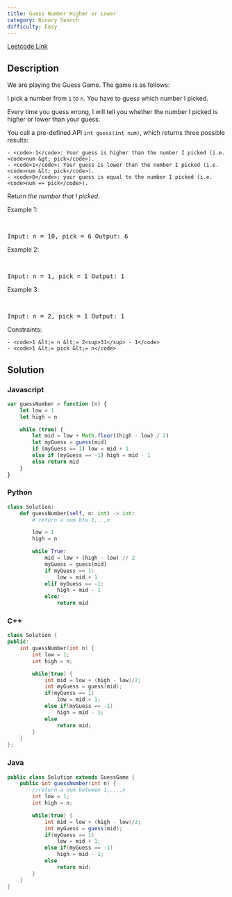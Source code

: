 ```yaml
---
title: Guess Number Higher or Lower
category: Binary Search
difficulty: Easy
---
```


<Callout>

[Leetcode Link](https://leetcode.com/problems/guess-number-higher-or-lower)

</Callout>

## Description

We are playing the Guess Game. The game is as follows:

I pick a number from <code>1</code> to <code>n</code>. You have to guess which number I picked.

Every time you guess wrong, I will tell you whether the number I picked is higher or lower than your guess.

You call a pre-defined API <code>int guess(int num)</code>, which returns three possible results:

    - <code>-1</code>: Your guess is higher than the number I picked (i.e. <code>num &gt; pick</code>).
    - <code>1</code>: Your guess is lower than the number I picked (i.e. <code>num &lt; pick</code>).
    - <code>0</code>: your guess is equal to the number I picked (i.e. <code>num == pick</code>).

Return _the number that I picked_.

Example 1:

<br />

<pre className="overflow-x-auto">Input: n = 10, pick = 6 Output: 6</pre>

Example 2:

<br />

<pre className="overflow-x-auto">Input: n = 1, pick = 1 Output: 1</pre>

Example 3:

<br />

<pre className="overflow-x-auto">Input: n = 2, pick = 1 Output: 1</pre>

Constraints:

    - <code>1 &lt;= n &lt;= 2<sup>31</sup> - 1</code>
    - <code>1 &lt;= pick &lt;= n</code>

## Solution

### Javascript

```javascript
var guessNumber = function (n) {
	let low = 1
	let high = n

	while (true) {
		let mid = low + Math.floor((high - low) / 2)
		let myGuess = guess(mid)
		if (myGuess == 1) low = mid + 1
		else if (myGuess == -1) high = mid - 1
		else return mid
	}
}
```

### Python

```python
class Solution:
    def guessNumber(self, n: int) -> int:
        # return a num btw 1,..,n

        low = 1
        high = n

        while True:
            mid = low + (high - low) // 2
            myGuess = guess(mid)
            if myGuess == 1:
                low = mid + 1
            elif myGuess == -1:
                high = mid - 1
            else:
                return mid

```

### C++

```cpp
class Solution {
public:
    int guessNumber(int n) {
        int low = 1;
        int high = n;

        while(true) {
            int mid = low + (high - low)/2;
            int myGuess = guess(mid);
            if(myGuess == 1)
                low = mid + 1;
            else if(myGuess == -1)
                high = mid - 1;
            else
                return mid;
        }
    }
};

```

### Java

```java
public class Solution extends GuessGame {
    public int guessNumber(int n) {
        //return a num between 1,...,n
        int low = 1;
        int high = n;

        while(true) {
            int mid = low + (high - low)/2;
            int myGuess = guess(mid);
            if(myGuess == 1)
                low = mid + 1;
            else if(myGuess == -1)
                high = mid - 1;
            else
                return mid;
        }
    }
}

```
